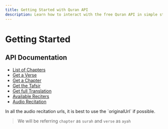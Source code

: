 ---
title: Getting Started with Quran API
description: Learn how to interact with the free Quran API in simple steps from the documentation.
---




# Getting Started

## API Documentation

- [List of Chapters](/getting-started/list-of-chapters)
- [Get a Verse](/getting-started/get-a-verse)
- [Get a Chapter](/getting-started/get-a-chapter)
- [Get the Tafsir](/getting-started/get-tafsir)
- [Get full Translation](/getting-started/get-full-quran-translation)
- [Available Reciters](/getting-started/available-reciters)
- [Audio Recitation](/getting-started/audio-recitation)

<Callout type="info">
  In all the audio recitation urls, it is best to use the `originalUrl` if possible.
</Callout>

> We will be referring `chapter` as `surah` and `verse` as `ayah`